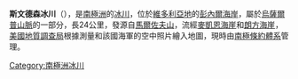 {{coord|70|21|S|160|0|E|display=title}}

'''斯文德森冰川'''（{{lang-en|Svendsen Glacier}}），是[[南極洲|南極洲]]的[[冰川|冰川]]，位於[[維多利亞地|維多利亞地]]的[[彭內爾海岸|彭內爾海岸]]，屬於[[烏薩爾普山脈|烏薩爾普山脈]]的一部分，長24公里，發源自[[馬爾佐夫山|馬爾佐夫山]]，流經[[麥凱恩海崖|麥凱恩海崖]]和[[朗方海崖|朗方海崖]]，[[美國地質調查局|美國地質調查局]]根據測量和該國海軍的空中照片繪入地圖，現時由[[南極條約體系|南極條約體系]]管理。

{{Antarctica-geo-stub}}
[[Category:南極洲冰川|Category:南極洲冰川]]
